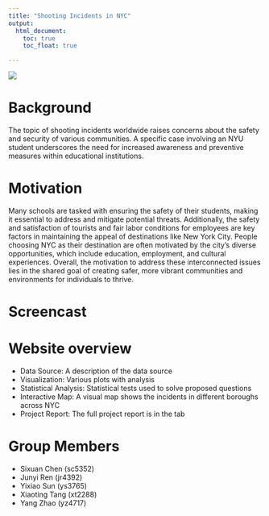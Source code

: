 ```yaml
---
title: "Shooting Incidents in NYC"
output: 
  html_document:
    toc: true
    toc_float: true

---
```


![](images/gun control.jpeg)

# Background
  The topic of shooting incidents worldwide raises concerns about the safety and security of various communities. A specific case involving an NYU student underscores the need for increased awareness and preventive measures within educational institutions. 


# Motivation
  Many schools are tasked with ensuring the safety of their students, making it essential to address and mitigate potential threats. Additionally, the safety and satisfaction of tourists and fair labor conditions for employees are key factors in maintaining the appeal of destinations like New York City. People choosing NYC as their destination are often motivated by the city’s diverse opportunities, which include education, employment, and cultural experiences. Overall, the motivation to address these interconnected issues lies in the shared goal of creating safer, more vibrant communities and environments for individuals to thrive.
  
  
# Screencast

# Website overview

- Data Source: A description of the data source
- Visualization: Various plots with analysis
- Statistical Analysis: Statistical tests used to solve proposed questions
- Interactive Map: A visual map shows the incidents in different boroughs across NYC
- Project Report: The full project report is in the tab


# Group Members
- Sixuan Chen (sc5352)
- Junyi Ren (jr4392)
- Yixiao Sun (ys3765)
- Xiaoting Tang (xt2288)
- Yang Zhao (yz4717)




